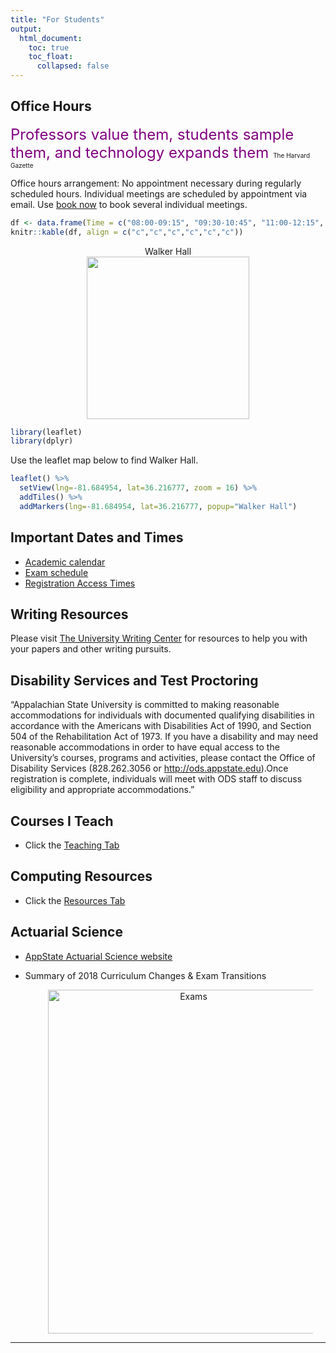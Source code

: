 ```yaml
---
title: "For Students"
output: 
  html_document:
    toc: true
    toc_float:
      collapsed: false
---
```



## Office Hours <i class="fa fa-clock-o"></i>

<font size="5"> <span style="color:purple;"> Professors value them, students sample them, and technology expands them</span> </font>    <font size="1"> The Harvard Gazette </font> 



Office hours arrangement: No appointment necessary during regularly scheduled hours. Individual meetings are scheduled by appointment via email. Use [book now](https://lasanthi.youcanbook.me/)  to book several individual meetings.



```r
df <- data.frame(Time = c("08:00-09:15", "09:30-10:45", "11:00-12:15", "12:15-01:00","01:00-03:00"), Monday = c("Research", "Research","Research", "Lunch Break", "Prep"), Tuesday = c("STT 2810 - 108", "STT 4880 - 101","STT 2810 - 109", "Lunch Break", "Office Hours"), Wednesday = c("Prep", "Prep","Research", "Lunch Break", "Research"), Thursday = c("STT 2810 - 108", "STT 4880 - 101","STT 2810 - 109", "Lunch Break", "Office Hours"))
knitr::kable(df, align = c("c","c","c","c","c","c"))
```


<center>
<figure>
<figcaption> Walker Hall </figcaption>
<img src="./images/walkerhall.jpg" caption="Walker Hall" width = 260>
</figure>
</center>

```r
library(leaflet)
library(dplyr)
```

Use the leaflet map below to find Walker Hall. 

```r

leaflet() %>%
  setView(lng=-81.684954, lat=36.216777, zoom = 16) %>% 
  addTiles() %>%
  addMarkers(lng=-81.684954, lat=36.216777, popup="Walker Hall") 
```

## Important Dates and Times

- [Academic calendar](https://registrar.appstate.edu/calendars-schedules/academic-calendar) <i class="fa fa-calendar"></i>
- [Exam schedule](https://registrar.appstate.edu/calendars-schedules/exam-schedule-0)
- [Registration Access Times](https://registrar.appstate.edu/students/registration-classes/early-registration-access)

## Writing Resources

Please visit [The University Writing Center](http://writingcenter.appstate.edu/) for resources to help you with your papers and other writing pursuits.



## Disability Services and Test Proctoring 


"Appalachian State University is committed to making reasonable accommodations for individuals with documented qualifying disabilities in accordance with the Americans with Disabilities Act of 1990, and Section 504 of the Rehabilitation Act of 1973. If you have a disability and may need reasonable accommodations in order to have equal access to the University's courses, programs and activities, please contact the Office of Disability Services (828.262.3056 or <http://ods.appstate.edu>).Once registration is complete, individuals will meet with ODS staff to discuss eligibility and appropriate accommodations."

## Courses I Teach

* Click the [Teaching Tab](teaching.html)

## Computing Resources

* Click the [Resources Tab](resources.html)

## Actuarial Science

* [AppState Actuarial Science website](https://mathscias.appstate.edu/)

* Summary of 2018 Curriculum Changes & Exam Transitions

<center>
<figure>
<img src="./images/examchanges.png" alt="Exams" align="center" hspace="20" style="width:450px;height:550px;">
</figure>
</center>

* * *